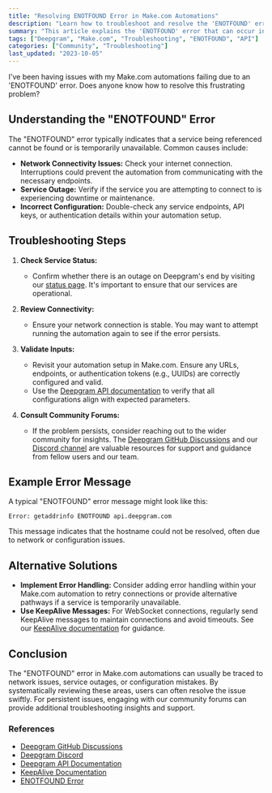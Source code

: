 ```yaml
---
title: "Resolving ENOTFOUND Error in Make.com Automations"
description: "Learn how to troubleshoot and resolve the 'ENOTFOUND' error encountered in Make.com automations."
summary: "This article explains the 'ENOTFOUND' error that can occur in Make.com automations, outlines potential causes such as network issues or service outages, and provides step-by-step troubleshooting guidance to help resolve the problem."
tags: ["Deepgram", "Make.com", "Troubleshooting", "ENOTFOUND", "API"]
categories: ["Community", "Troubleshooting"]
last_updated: "2023-10-05"
---
```


<CommunityQuestion>I've been having issues with my Make.com automations failing due to an 'ENOTFOUND' error. Does anyone know how to resolve this frustrating problem?</CommunityQuestion>

## Understanding the "ENOTFOUND" Error

The "ENOTFOUND" error typically indicates that a service being referenced cannot be found or is temporarily unavailable. Common causes include:

- **Network Connectivity Issues:** Check your internet connection. Interruptions could prevent the automation from communicating with the necessary endpoints.
- **Service Outage:** Verify if the service you are attempting to connect to is experiencing downtime or maintenance.
- **Incorrect Configuration:** Double-check any service endpoints, API keys, or authentication details within your automation setup.

## Troubleshooting Steps

1. **Check Service Status:**
   - Confirm whether there is an outage on Deepgram's end by visiting our [status page](https://status.deepgram.com/). It's important to ensure that our services are operational.

2. **Review Connectivity:**
   - Ensure your network connection is stable. You may want to attempt running the automation again to see if the error persists.

3. **Validate Inputs:**
   - Revisit your automation setup in Make.com. Ensure any URLs, endpoints, or authentication tokens (e.g., UUIDs) are correctly configured and valid.
   - Use the [Deepgram API documentation](/reference/api) to verify that all configurations align with expected parameters.

4. **Consult Community Forums:**
   - If the problem persists, consider reaching out to the wider community for insights. The [Deepgram GitHub Discussions](https://github.com/orgs/deepgram/discussions) and our [Discord channel](https://discord.gg/deepgram) are valuable resources for support and guidance from fellow users and our team.

## Example Error Message

A typical "ENOTFOUND" error message might look like this:

```
Error: getaddrinfo ENOTFOUND api.deepgram.com
```

This message indicates that the hostname could not be resolved, often due to network or configuration issues.

## Alternative Solutions

- **Implement Error Handling:** Consider adding error handling within your Make.com automation to retry connections or provide alternative pathways if a service is temporarily unavailable.
- **Use KeepAlive Messages:** For WebSocket connections, regularly send KeepAlive messages to maintain connections and avoid timeouts. See our [KeepAlive documentation](/docs/keep-alive) for guidance.

## Conclusion

The "ENOTFOUND" error in Make.com automations can usually be traced to network issues, service outages, or configuration mistakes. By systematically reviewing these areas, users can often resolve the issue swiftly. For persistent issues, engaging with our community forums can provide additional troubleshooting insights and support.

### References

- [Deepgram GitHub Discussions](https://github.com/orgs/deepgram/discussions)
- [Deepgram Discord](https://discord.gg/deepgram)
- [Deepgram API Documentation](/reference/api)
- [KeepAlive Documentation](/docs/keep-alive)
- [ENOTFOUND Error](https://community.make.com/t/api-enotfound-service-is-temporarily-unavailable/8087)